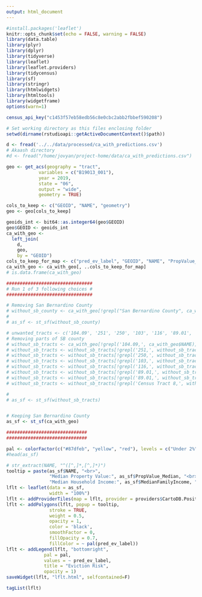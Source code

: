 ```yaml
---
output: html_document
---
```


```r
#install.packages('leaflet')
knitr::opts_chunk$set(echo = FALSE, warning = FALSE)
library(data.table)
library(plyr)
library(dplyr)
library(tidyverse)
library(leaflet)
library(leaflet.providers)
library(tidycensus)
library(sf)
library(stringr)
library(htmlwidgets)
library(htmltools)
library(widgetframe)
options(warn=1)

census_api_key("c1453f57eb58edb56c8e0cbc2abb2fbbef590208")

# Set working directory as this files enclosing folder
setwd(dirname(rstudioapi::getActiveDocumentContext()$path))

d <- fread('../../data/processed/ca_with_predictions.csv')
# Akaash directory
#d <- fread("/home/jovyan/project-home/data/ca_with_predictions.csv")

geo <- get_acs(geography = "tract",
            variables = c("B19013_001"),
            year = 2019,
            state = "06",
            output = "wide",
            geometry = TRUE)

cols_to_keep <- c("GEOID", "NAME", "geometry")
geo <- geo[cols_to_keep]

geoids_int <- bit64::as.integer64(geo$GEOID)
geo$GEOID <- geoids_int
ca_with_geo <- 
  left_join(
    d,
    geo,
    by = "GEOID")
cols_to_keep_for_map <- c("pred_ev_label", "GEOID", "NAME", "PropValue_Median", "MedianFamilyIncome", "geometry")
ca_with_geo <- ca_with_geo[, ..cols_to_keep_for_map]
# is.data.frame(ca_with_geo)

################################
# Run 1 of 3 following choices #
################################

# Removing San Bernardino County
# without_sb_county <- ca_with_geo[!grepl("San Bernardino County", ca_with_geo$NAME),]
# 
# as_sf <- st_sf(without_sb_county)

# unwanted_tracts <- c('104.09', '251', '250', '103', '116', '89.01', 'Census Tract 8,')
# Removing parts of SB county
# without_sb_tracts <- ca_with_geo[!grepl('104.09,', ca_with_geo$NAME)]
# without_sb_tracts <- without_sb_tracts[!grepl('251,', without_sb_tracts$NAME)]
# without_sb_tracts <- without_sb_tracts[!grepl('250,', without_sb_tracts$NAME)]
# without_sb_tracts <- without_sb_tracts[!grepl('103,', without_sb_tracts$NAME)]
# without_sb_tracts <- without_sb_tracts[!grepl('116,', without_sb_tracts$NAME)]
# without_sb_tracts <- without_sb_tracts[!grepl('89.01,', without_sb_tracts$NAME)]
# without_sb_tracts <- without_sb_tracts[!grepl('89.01,', without_sb_tracts$NAME)]
# without_sb_tracts <- without_sb_tracts[!grepl('Census Tract 8,', without_sb_tracts$NAME)]

# 
# as_sf <- st_sf(without_sb_tracts)


# Keeping San Bernardino County
as_sf <- st_sf(ca_with_geo)

##############################
##############################

pal <- colorFactor(c("#87dfeb", "yellow", "red"), levels = c("Under 2%", "2%-5%", "Over 5%"), ordered=FALSE)
#head(as_sf)

# str_extract(NAME, "^([^,]*,[^,]*)")
tooltip = paste(as_sf$NAME, "<br>",
                "Median Property Value:", as_sf$PropValue_Median, "<br>",
                "Median Household Income:", as_sf$MedianFamilyIncome, "<br>")
lflt <- leaflet(data = as_sf,
                width = "100%")
lflt <- addProviderTiles(map = lflt, provider = providers$CartoDB.Positron)
lflt <- addPolygons(lflt, popup = tooltip,
                stroke = TRUE,
                weight = 0.5,
                opacity = 1,
                color = 'black',
                smoothFactor = 0,
                fillOpacity = 0.7,
                fillColor = ~ pal(pred_ev_label))
lflt <- addLegend(lflt, "bottomright", 
              pal = pal, 
              values = ~ pred_ev_label,
              title = "Eviction Risk",
              opacity = 1)
saveWidget(lflt, "lflt.html", selfcontained=F)
```

```r
tagList(lflt)
```


